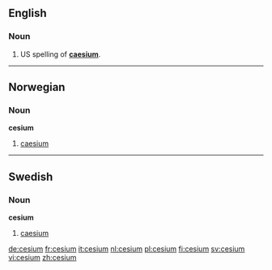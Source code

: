 ==English==
===Noun===
{{en-noun|-}}

#US spelling of '''[[caesium]]'''.
<!--Put derived terms, translations, etc, at "caesium"-->

----

==Norwegian==
===Noun===
'''cesium'''

# [[caesium]]

----

==Swedish==
===Noun===
'''cesium'''

# [[caesium]]

[[de:cesium]]
[[fr:cesium]]
[[it:cesium]]
[[nl:cesium]]
[[pl:cesium]]
[[fi:cesium]]
[[sv:cesium]]
[[vi:cesium]]
[[zh:cesium]]